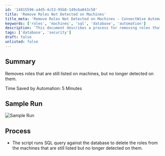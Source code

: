 ```yaml
---
id: '14815596-a4d5-4c53-95b8-149c6a043c58'
title: 'Remove Roles Not Detected on Machines'
title_meta: 'Remove Roles Not Detected on Machines - ConnectWise Automate'
keywords: ['roles', 'machines', 'sql', 'database', 'automation']
description: 'This document describes a process for removing roles that are still listed on machines but are no longer detected. The automation saves approximately 5 minutes of manual effort by running a SQL query to delete these outdated roles from the database.'
tags: ['database', 'security']
draft: false
unlisted: false
---
```

## Summary

Removes roles that are still listed on machines, but no longer detected on them.

Time Saved by Automation: 5 Minutes

## Sample Run

![Sample Run](../../../static/img/Remove-Missing-Roles/image_1.png)

## Process

- The script runs SQL query against the database to delete the roles from the machines that are still listed but no longer detected on them.











